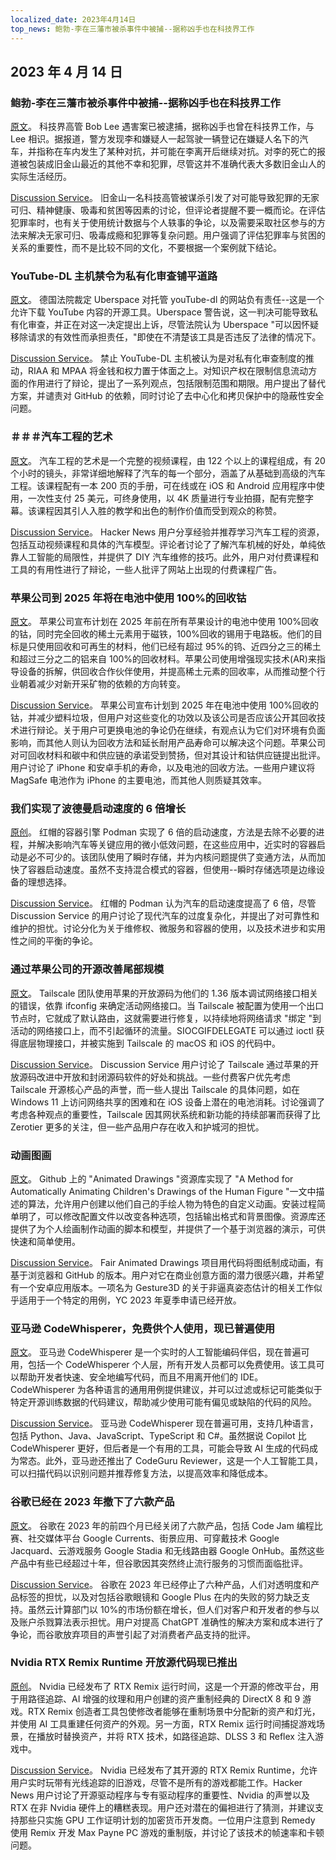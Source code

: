 ```yaml
---
localized_date: 2023年4月14日
top_news: 鲍勃-李在三藩市被杀事件中被捕--据称凶手也在科技界工作
---
```




## 2023 年 4 月 14 日

### 鲍勃-李在三藩市被杀事件中被捕--据称凶手也在科技界工作

[原文](https://missionlocal.org/2023/04/bob-lee-killing-arrest-made-san-francisco/)。
科技界高管 Bob Lee 遇害案已被逮捕，据称凶手也曾在科技界工作，与 Lee 相识。据报道，警方发现李和嫌疑人一起驾驶一辆登记在嫌疑人名下的汽车，并指称在车内发生了某种对抗，并可能在李离开后继续对抗。对李的死亡的报道被包装成旧金山最近的其他不幸和犯罪，尽管这并不准确代表大多数旧金山人的实际生活经历。

[Discussion Service](http://news.ycombinator.com/item?id=35555525)。
旧金山一名科技高管被谋杀引发了对可能导致犯罪的无家可归、精神健康、吸毒和贫困等因素的讨论，但评论者提醒不要一概而论。在评估犯罪率时，也有关于使用统计数据与个人轶事的争论，以及需要采取社区参与的方法来解决无家可归、吸毒成瘾和犯罪等复杂问题。用户强调了评估犯罪率与贫困的关系的重要性，而不是比较不同的文化，不要根据一个案例就下结论。

### YouTube-DL 主机禁令为私有化审查铺平道路

[原文](https://torrentfreak.com/youtube-dl-hosting-ban-paves-the-way-to-privatized-censorship-230411/)。
德国法院裁定 Uberspace 对托管 youTube-dl 的网站负有责任--这是一个允许下载 YouTube 内容的开源工具。Uberspace 警告说，这一判决可能导致私有化审查，并正在对这一决定提出上诉，尽管法院认为 Uberspace "可以因怀疑移除请求的有效性而承担责任，"即使在不清楚该工具是否违反了法律的情况下。

[Discussion Service](http://news.ycombinator.com/item?id=35553337)。
禁止 YouTube-DL 主机被认为是对私有化审查制度的推动，RIAA 和 MPAA 将金钱和权力置于体面之上。对知识产权在限制信息流动方面的作用进行了辩论，提出了一系列观点，包括限制范围和期限。用户提出了替代方案，并谴责对 GitHub 的依赖，同时讨论了去中心化和拷贝保护中的隐蔽性安全问题。

### ＃＃＃汽车工程的艺术

[原文](https://www.howacarworks.com/video-course)。
汽车工程的艺术是一个完整的视频课程，由 122 个以上的课程组成，有 20 个小时的镜头，非常详细地解释了汽车的每一个部分，涵盖了从基础到高级的汽车工程。该课程配有一本 200 页的手册，可在线或在 iOS 和 Android 应用程序中使用，一次性支付 25 美元，可终身使用，以 4K 质量进行专业拍摄，配有完整字幕。该课程因其引人入胜的教学和出色的制作价值而受到观众的称赞。

[Discussion Service](http://news.ycombinator.com/item?id=35552393)。
Hacker News 用户分享经验并推荐学习汽车工程的资源，包括互动视频课程和具体的汽车模型。评论者讨论了了解汽车机械的好处，单纯依靠人工智能的局限性，并提供了 DIY 汽车维修的技巧。此外，用户对付费课程和工具的有用性进行了辩论，一些人批评了网站上出现的付费课程广告。

### 苹果公司到 2025 年将在电池中使用 100%的回收钴

[原文](https://www.apple.com/newsroom/2023/04/apple-will-use-100-percent-recycled-cobalt-in-batteries-by-2025/)。
苹果公司宣布计划在 2025 年前在所有苹果设计的电池中使用 100%回收的钴，同时完全回收的稀土元素用于磁铁，100%回收的锡用于电路板。他们的目标是只使用回收和可再生的材料，他们已经有超过 95%的钨、近四分之三的稀土和超过三分之二的铝来自 100%的回收材料。苹果公司使用增强现实技术(AR)来指导设备的拆解，供回收合作伙伴使用，并提高稀土元素的回收率，从而推动整个行业朝着减少对新开采矿物的依赖的方向转变。

[Discussion Service](http://news.ycombinator.com/item?id=35554270)。
苹果公司宣布计划到 2025 年在电池中使用 100%回收的钴，并减少塑料垃圾，但用户对这些变化的功效以及该公司是否应该公开其回收技术进行辩论。关于用户可更换电池的争论仍在继续，有观点认为它们对环境有负面影响，而其他人则认为回收方法和延长耐用产品寿命可以解决这个问题。苹果公司对可回收材料和碳中和供应链的承诺受到赞扬，但对其设计和钴供应链提出批评。用户讨论了 iPhone 和安卓手机的寿命，以及电池的回收方法。一些用户建议将 MagSafe 电池作为 iPhone 的主要电池，而其他人则质疑其效率。

### 我们实现了波德曼启动速度的 6 倍增长

[原创](https://www.redhat.com/sysadmin/speed-containers-podman-raspberry-pi)。
红帽的容器引擎 Podman 实现了 6 倍的启动速度，方法是去除不必要的进程，并解决影响汽车等关键应用的微小低效问题，在这些应用中，近实时的容器启动是必不可少的。该团队使用了瞬时存储，并为内核问题提供了变通方法，从而加快了容器启动速度。虽然不支持混合模式的容器，但使用--瞬时存储选项是边缘设备的理想选择。

[Discussion Service](http://news.ycombinator.com/item?id=35551830)。
红帽的 Podman 认为汽车的启动速度提高了 6 倍，尽管 Discussion Service 的用户讨论了现代汽车的过度复杂化，并提出了对可靠性和维护的担忧。讨论分化为关于维修权、微服务和容器的使用，以及技术进步和实用性之间的平衡的争论。

### 通过苹果公司的开源改善尾部规模

[原文](https://tailscale.dev/blog/darwin-spelunking)。
Tailscale 团队使用苹果的开放源码为他们的 1.36 版本调试网络接口相关的错误，依靠 ifconfig 来确定活动网络接口。当 Tailscale 被配置为使用一个出口节点时，它就成了默认路由，这就需要进行修复，以持续地将网络请求 "绑定 "到活动的网络接口上，而不引起循环的流量。SIOCGIFDELEGATE 可以通过 ioctl 获得底层物理接口，并被实施到 Tailscale 的 macOS 和 iOS 的代码中。

[Discussion Service](http://news.ycombinator.com/item?id=35559124)。
Discussion Service 用户讨论了 Tailscale 通过苹果的开放源码改进中开放和封闭源码软件的好处和挑战。一些付费客户优先考虑 Tailscale 开源核心产品的声誉，而一些人提出 Tailscale 的具体问题，如在 Windows 11 上访问网络共享的困难和在 iOS 设备上潜在的电池消耗。讨论强调了考虑各种观点的重要性，Tailscale 因其网状系统和新功能的持续部署而获得了比 Zerotier 更多的关注，但一些产品用户存在收入和护城河的担忧。

### 动画图画

[原文](https://fairanimateddrawings.com/site/home)。
Github 上的 "Animated Drawings "资源库实现了 "A Method for Automatically Animating Children's Drawings of the Human Figure "一文中描述的算法，允许用户创建以他们自己的手绘人物为特色的自定义动画。安装过程简单明了，可以修改配置文件以改变各种选项，包括输出格式和背景图像。资源库还提供了为个人绘画制作动画的脚本和模型，并提供了一个基于浏览器的演示，可供快速和简单使用。

[Discussion Service](http://news.ycombinator.com/item?id=35561203)。
Fair Animated Drawings 项目用代码将图纸制成动画，有基于浏览器和 GitHub 的版本。用户对它在商业创意方面的潜力很感兴趣，并希望有一个安卓应用版本。一项名为 Gesture3D 的关于非逼真姿态估计的相关工作似乎适用于一个特定的用例，YC 2023 年夏季申请已经开放。

### 亚马逊 CodeWhisperer，免费供个人使用，现已普遍使用

[原文](https://aws.amazon.com/blogs/aws/amazon-codewhisperer-free-for-individual-use-is-now-generally-available/)。
亚马逊 CodeWhisperer 是一个实时的人工智能编码伴侣，现在普遍可用，包括一个 CodeWhisperer 个人层，所有开发人员都可以免费使用。该工具可以帮助开发者快速、安全地编写代码，而且不用离开他们的 IDE。CodeWhisperer 为各种语言的通用用例提供建议，并可以过滤或标记可能类似于特定开源训练数据的代码建议，帮助减少使用可能有偏见或缺陷的代码的风险。

[Discussion Service](http://news.ycombinator.com/item?id=35554460)。
亚马逊 CodeWhisperer 现在普遍可用，支持几种语言，包括 Python、Java、JavaScript、TypeScript 和 C#。虽然据说 Copilot 比 CodeWhisperer 更好，但后者是一个有用的工具，可能会导致 AI 生成的代码成为常态。此外，亚马逊还推出了 CodeGuru Reviewer，这是一个人工智能工具，可以扫描代码以识别问题并推荐修复方法，以提高效率和降低成本。

### 谷歌已经在 2023 年撤下了六款产品

[原文](https://toolhub.tech/blog/Google-2023-Shutdown-Spree-6-Products-Pulled-in-Just-4-Months/)。
谷歌在 2023 年的前四个月已经关闭了六款产品，包括 Code Jam 编程比赛、社交媒体平台 Google Currents、街景应用、可穿戴技术 Google Jacquard、云游戏服务 Google Stadia 和无线路由器 Google OnHub。虽然这些产品中有些已经超过十年，但谷歌因其突然终止流行服务的习惯而面临批评。

[Discussion Service](http://news.ycombinator.com/item?id=35553421)。
谷歌在 2023 年已经停止了六种产品，人们对透明度和产品标签的担忧，以及对包括谷歌眼镜和 Google Plus 在内的失败的努力缺乏支持。虽然云计算部门以 10%的市场份额在增长，但人们对客户和开发者的参与以及账户杀戮算法表示担忧。用户对提高 ChatGPT 准确性的解决方案和成本进行了争论，而谷歌放弃项目的声誉引起了对消费者产品支持的批评。

### Nvidia RTX Remix Runtime 开放源代码现已推出

[原创](https://www.nvidia.com/en-us/geforce/news/rtx-remix-runtime-open-source-download/)。
Nvidia 已经发布了 RTX Remix 运行时间，这是一个开源的修改平台，用于用路径追踪、AI 增强的纹理和用户创建的资产重制经典的 DirectX 8 和 9 游戏。RTX Remix 创造者工具包使修改者能够在重制场景中分配新的资产和灯光，并使用 AI 工具重建任何资产的外观。另一方面，RTX Remix 运行时间捕捉游戏场景，在播放时替换资产，并将 RTX 技术，如路径追踪、DLSS 3 和 Reflex 注入游戏中。

[Discussion Service](http://news.ycombinator.com/item?id=35552378)。
Nvidia 已经发布了其开源的 RTX Remix Runtime，允许用户实时玩带有光线追踪的旧游戏，尽管不是所有的游戏都能工作。Hacker News 用户讨论了开源驱动程序与专有驱动程序的重要性、Nvidia 的声誉以及 RTX 在非 Nvidia 硬件上的糟糕表现。用户还对潜在的偏袒进行了猜测，并建议支持那些只实施 GPU 工作证明计划的加密货币开发商。一位用户注意到 Remedy 使用 Remix 开发 Max Payne PC 游戏的重制版，并讨论了该技术的帧速率和卡顿问题。

</Steps>
